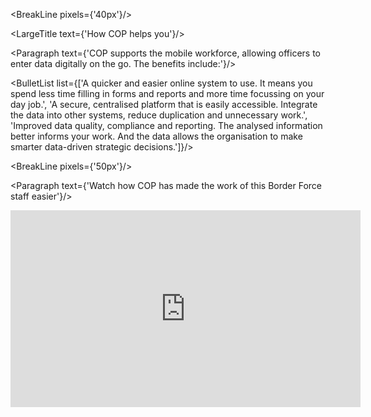 
<div className="govuk-width-container">

<BreakLine pixels={'40px'}/>

<div className="grid-row">

<div className="column-one-quarter">
<SubNavigation currentPage={props.path}/>
</div>


<div className="column-five-eighths">

<LargeTitle text={'How COP helps you'}/>

<Paragraph text={'COP supports the mobile workforce, allowing officers to enter data digitally on the go. The benefits include:'}/>

<BulletList list={['A quicker and easier online system to use. It means you spend less time filling in forms and reports and more time focussing on your day job.',
 'A secure, centralised platform that is easily accessible. Integrate the data into other systems, reduce duplication and unnecessary work.',
  'Improved data quality, compliance and reporting. The analysed information better informs your work. And the data allows the organisation to make smarter data-driven strategic decisions.']}/>

<BreakLine pixels={'50px'}/>

<Paragraph text={'Watch how COP has made the work of this Border Force staff easier'}/>
<div className="youtube-responsive-container"><iframe width="560" height="315" src="https://www.youtube-nocookie.com/embed/wRLmBeav5mQ" frameborder="0" allow="accelerometer; autoplay; encrypted-media; gyroscope; picture-in-picture" allowfullscreen></iframe></div>


</div>
</div>
</div>





